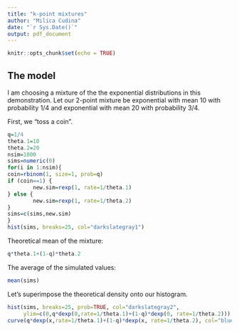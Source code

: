 ```yaml
---
title: "k-point mixtures"
author: "Milica Cudina"
date: "`r Sys.Date()`"
output: pdf_document
---
```


```r
knitr::opts_chunk$set(echo = TRUE)
```
## The model
I am choosing a mixture of the the exponential distributions in this demonstration. Let our 2-point mixture be exponential with mean $10$ with probability $1/4$ and exponential with mean $20$ with probability $3/4$. 

First, we "toss a coin".
```r
q=1/4
theta.1=10
theta.2=20
nsim=1000
sims=numeric(0)
for(i in 1:nsim){
coin=rbinom(1, size=1, prob=q)
if (coin==1) {
        new.sim=rexp(1, rate=1/theta.1)
} else {
        new.sim=rexp(1, rate=1/theta.2)
}
sims=c(sims,new.sim)
}
hist(sims, breaks=25, col="darkslategray1")
```

Theoretical mean of the mixture:
```r
q*theta.1+(1-q)*theta.2
```
The average of the simulated values:
```r
mean(sims)
```
Let's superimpose the theoretical density onto our histogram. 
```r
hist(sims, breaks=25, prob=TRUE, col="darkslategray2", 
     ylim=c(0,q*dexp(0,rate=1/theta.1)+(1-q)*dexp(0, rate=1/theta.2)))
curve(q*dexp(x,rate=1/theta.1)+(1-q)*dexp(x, rate=1/theta.2), col="blue", lwd=2, add=TRUE)
```


